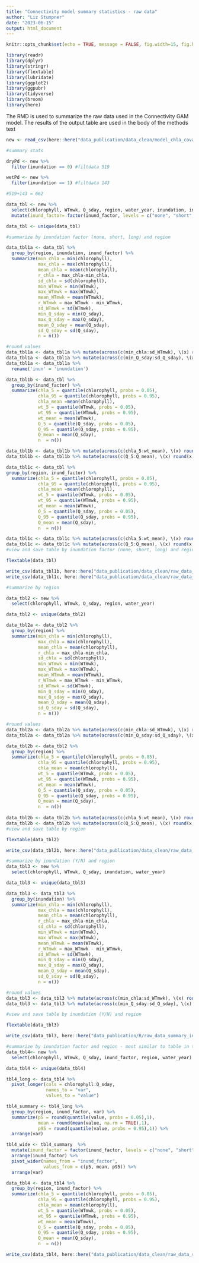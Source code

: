 ```yaml
---
title: "Connectivity model summary statistics - raw data"
author: "Liz Stumpner"
date: "2023-06-15"
output: html_document
---
```


```r
knitr::opts_chunk$set(echo = TRUE, message = FALSE, fig.width=15, fig.height=15)
```

```r
library(readr)
library(dplyr)
library(stringr)
library(flextable)
library(lubridate)
library(ggplot2)
library(ggpubr)
library(tidyverse)
library(broom)
library(here)
```
The RMD is used to summarize the raw data used in the Connectivity GAM model. The results of the output table are used in the body of the methods text

```r

new <- read_csv(here::here("data_publication/data_clean/model_chla_covars.csv"))

#summary stats

dryPd <- new %>%
  filter(inundation == 0) #filtdata 519

wetPd <- new %>%
  filter(inundation == 1) #filtdata 143

#519+143 = 662

data_tbl <- new %>%
  select(chlorophyll, WTmwk, Q_sday, region, water_year, inundation, inund_factor) %>%
  mutate(inund_factor= factor(inund_factor, levels = c("none", "short", "long")))

data_tbl <- unique(data_tbl)

#summarize by inundation factor (none, short, long) and region

data_tbl1a <- data_tbl %>%
  group_by(region, inundation, inund_factor) %>%
  summarize(min_chla = min(chlorophyll),
            max_chla = max(chlorophyll),
            mean_chla = mean(chlorophyll),
            r_chla = max_chla-min_chla,
            sd_chla = sd(chlorophyll),
            min_WTmwk = min(WTmwk),
            max_WTmwk = max(WTmwk),
            mean_WTmwk = mean(WTmwk),
            r_WTmwk = max_WTmwk - min_WTmwk,
            sd_WTmwk = sd(WTmwk),
            min_Q_sday = min(Q_sday),
            max_Q_sday = max(Q_sday),
            mean_Q_sday = mean(Q_sday),
            sd_Q_sday = sd(Q_sday),
            n = n())

#round values
data_tbl1a <- data_tbl1a %>% mutate(across(c(min_chla:sd_WTmwk), \(x) round(x, 1)))
data_tbl1a <- data_tbl1a %>% mutate(across(c(min_Q_sday:sd_Q_sday), \(x) round(x, 0)))
data_tbl1a <- data_tbl1a %>% 
  rename('inun' = 'inundation')

data_tbl1b <- data_tbl %>%
  group_by(inund_factor) %>%
  summarize(chla_5 = quantile(chlorophyll, probs = 0.05),
            chla_95 = quantile(chlorophyll, probs = 0.95),
            chla_mean =mean(chlorophyll),
            wt_5 = quantile(WTmwk, probs = 0.05),
            wt_95 = quantile(WTmwk, probs = 0.95),
            wt_mean = mean(WTmwk),
            Q_5 = quantile(Q_sday, probs = 0.05),
            Q_95 = quantile(Q_sday, probs = 0.95),
            Q_mean = mean(Q_sday),
            n  = n())

data_tbl1b <- data_tbl1b %>% mutate(across(c(chla_5:wt_mean), \(x) round(x, 1)))
data_tbl1b <- data_tbl1b %>% mutate(across(c(Q_5:Q_mean), \(x) round(x, 0)))

data_tbl1c <- data_tbl %>%
group_by(region, inund_factor) %>%
  summarize(chla_5 = quantile(chlorophyll, probs = 0.05),
            chla_95 = quantile(chlorophyll, probs = 0.95),
            chla_mean =mean(chlorophyll),
            wt_5 = quantile(WTmwk, probs = 0.05),
            wt_95 = quantile(WTmwk, probs = 0.95),
            wt_mean = mean(WTmwk),
            Q_5 = quantile(Q_sday, probs = 0.05),
            Q_95 = quantile(Q_sday, probs = 0.95),
            Q_mean = mean(Q_sday),
            n  = n())

data_tbl1c <- data_tbl1c %>% mutate(across(c(chla_5:wt_mean), \(x) round(x, 1)))
data_tbl1c <- data_tbl1c %>% mutate(across(c(Q_5:Q_mean), \(x) round(x, 0)))
#view and save table by inundation factor (none, short, long) and region 

flextable(data_tbl)

write_csv(data_tbl1b, here::here("data_publication/data_clean/raw_data_summary_inunfac.csv"))
write_csv(data_tbl1c, here::here("data_publication/data_clean/raw_data_summary_region_inunfac.csv"))

#summarize by region 

data_tbl2 <- new %>%
  select(chlorophyll, WTmwk, Q_sday, region, water_year)

data_tbl2 <- unique(data_tbl2)

data_tbl2a <- data_tbl2 %>%
  group_by(region) %>%
  summarize(min_chla = min(chlorophyll),
            max_chla = max(chlorophyll),
            mean_chla = mean(chlorophyll),
            r_chla = max_chla-min_chla,
            sd_chla = sd(chlorophyll),
            min_WTmwk = min(WTmwk),
            max_WTmwk = max(WTmwk),
            mean_WTmwk = mean(WTmwk),
            r_WTmwk = max_WTmwk - min_WTmwk,
            sd_WTmwk = sd(WTmwk),
            min_Q_sday = min(Q_sday),
            max_Q_sday = max(Q_sday),
            mean_Q_sday = mean(Q_sday),
            sd_Q_sday = sd(Q_sday),
            n = n())

#round values
data_tbl2a <- data_tbl2a %>% mutate(across(c(min_chla:sd_WTmwk), \(x) round(x, 1)))
data_tbl2a <- data_tbl2a %>% mutate(across(c(min_Q_sday:sd_Q_sday), \(x) round(x, 0)))

data_tbl2b <- data_tbl2 %>%
  group_by(region) %>%
  summarize(chla_5 = quantile(chlorophyll, probs = 0.05),
            chla_95 = quantile(chlorophyll, probs = 0.95),
            chla_mean = mean(chlorophyll),
            wt_5 = quantile(WTmwk, probs = 0.05),
            wt_95 = quantile(WTmwk, probs = 0.95),
            wt_mean = mean(WTmwk),
            Q_5 = quantile(Q_sday, probs = 0.05),
            Q_95 = quantile(Q_sday, probs = 0.95),
            Q_mean = mean(Q_sday),
            n  = n())
  
data_tbl2b <- data_tbl2b %>% mutate(across(c(chla_5:wt_mean), \(x) round(x, 1)))
data_tbl2b <- data_tbl2b %>% mutate(across(c(Q_5:Q_mean), \(x) round(x, 0)))
#view and save table by region 

flextable(data_tbl2)

write_csv(data_tbl2b, here::here("data_publication/data_clean/raw_data_summary_region.csv"))

#summarize by inundation (Y/N) and region
data_tbl3 <- new %>%
  select(chlorophyll, WTmwk, Q_sday, inundation, water_year)

data_tbl3 <- unique(data_tbl3)

data_tbl3 <- data_tbl3 %>%
  group_by(inundation) %>%
  summarize(min_chla = min(chlorophyll),
            max_chla = max(chlorophyll),
            mean_chla = mean(chlorophyll),
            r_chla = max_chla-min_chla,
            sd_chla = sd(chlorophyll),
            min_WTmwk = min(WTmwk),
            max_WTmwk = max(WTmwk),
            mean_WTmwk = mean(WTmwk),
            r_WTmwk = max_WTmwk - min_WTmwk,
            sd_WTmwk = sd(WTmwk),
            min_Q_sday = min(Q_sday),
            max_Q_sday = max(Q_sday),
            mean_Q_sday = mean(Q_sday),
            sd_Q_sday = sd(Q_sday),
            n = n())

#round values
data_tbl3 <- data_tbl3 %>% mutate(across(c(min_chla:sd_WTmwk), \(x) round(x, 1)))
data_tbl3 <- data_tbl3 %>% mutate(across(c(min_Q_sday:sd_Q_sday), \(x) round(x, 0)))

#view and save table by inundation (Y/N) and region

flextable(data_tbl3)

write_csv(data_tbl3, here::here("data_publication/R/raw_data_summary_inun.csv"))


```


```r
#summarize by inundation factor and region - most similar to table in the manuscript
data_tbl4<- new %>%
  select(chlorophyll, WTmwk, Q_sday, inund_factor, region, water_year)

data_tbl4 <- unique(data_tbl4)

tbl4_long <- data_tbl4 %>%
  pivot_longer(cols = chlorophyll:Q_sday,
               names_to = "var",
               values_to = "value")

tbl4_summary <- tbl4_long %>%
  group_by(region, inund_factor, var) %>%
  summarize(p5 = round(quantile(value, probs = 0.05),1),
            mean = round(mean(value, na.rm = TRUE),1),
            p95 = round(quantile(value, probs = 0.95),1)) %>%
  arrange(var)

tbl4_wide <- tbl4_summary  %>%
  mutate(inund_factor = factor(inund_factor, levels = c("none", "short", "long"))) %>%
  arrange(inund_factor) %>%
  pivot_wider(names_from = "inund_factor",
              values_from = c(p5, mean, p95)) %>% 
  arrange(var)

data_tbl4 <- data_tbl4 %>%
  group_by(region, inund_factor) %>%
  summarize(chla_5 = quantile(chlorophyll, probs = 0.05),
            chla_95 = quantile(chlorophyll, probs = 0.95),
            chla_mean = mean(chlorophyll),
            wt_5 = quantile(WTmwk, probs = 0.05),
            wt_95 = quantile(WTmwk, probs = 0.95),
            wt_mean = mean(WTmwk),
            Q_5 = quantile(Q_sday, probs = 0.05),
            Q_95 = quantile(Q_sday, probs = 0.95),
            Q_mean = mean(Q_sday),
            n  = n())

write_csv(data_tbl4, here::here("data_publication/data_clean/raw_data_summarytable_inunfac.csv"))
```


